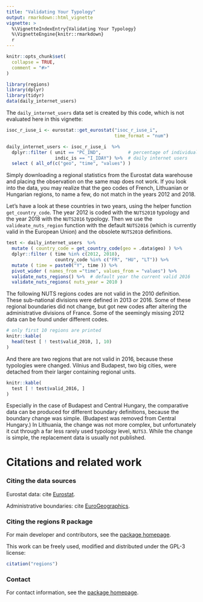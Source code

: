 ```yaml
---
title: "Validating Your Typology"
output: rmarkdown::html_vignette
vignette: >
  %\VignetteIndexEntry{Validating Your Typology}
  %\VignetteEngine{knitr::rmarkdown}
  r
---
```


```r
knitr::opts_chunk$set(
  collapse = TRUE,
  comment = "#>"
)
```

```r
library(regions)
library(dplyr)
library(tidyr)
data(daily_internet_users)
```

The `daily_internet_users` data set is created by this code, which is not evaluated here in this vignette: 

```r
isoc_r_iuse_i <- eurostat::get_eurostat("isoc_r_iuse_i",
                                        time_format = "num") 

daily_internet_users <- isoc_r_iuse_i  %>%
  dplyr::filter ( unit == "PC_IND",          # percentage of individuals
                  indic_is == "I_IDAY") %>%  # daily internet users
  select ( all_of(c("geo", "time", "values") )
```

Simply downloading a regional statistics from the Eurostat data warehouse and placing the observation on the same map does not work.  If you look into the data, you may realize that the geo codes of French, Lithuanian or Hungarian regions, to name a few, do not match in the years 2012 and 2018. 

Let's have a look at these countries in two years, using the helper function `get_country_code`.  The year 2012 is coded with the `NUTS2010` typology and the year 2018 with the `NUTS2016` typology. Then we use the 
`valideate_nuts_region` function with the default `NUTS2016` (which is currently valid in the European Union) and the obsolete `NUTS2010` definitions. 

```r
test <- daily_internet_users  %>% 
  mutate ( country_code = get_country_code(geo = .data$geo) ) %>%
  dplyr::filter ( time %in% c(2012, 2018),
                  country_code %in% c("FR", "HU", "LT")) %>%
  mutate ( time = paste0("Y", time )) %>%
  pivot_wider ( names_from ="time", values_from = "values") %>%
  validate_nuts_regions() %>%  # default year the current valid 2016
  validate_nuts_regions( nuts_year = 2010 )
```

The following NUTS regions codes are not valid in the 2010 definition. These sub-national divisions were defined in 2013 or 2016. Some of these regional boundaries did not change, but got new codes after altering the administrative divisions of France. Some of the seemingly missing 2012 data can be found under different codes.

```r
# only first 10 regions are printed
knitr::kable( 
  head(test [ ! test$valid_2010, ], 10)
)
```

And there are two regions that are not valid in 2016, because these typologies were changed. Vilnius and Budapest, two big cities, were detached from their larger containing regional units. 

```r
knitr::kable(
  test [ ! test$valid_2016, ]
)
```

Especially in the case of Budapest and Central Hungary, the comparative data can be produced for different boundary definitions, because the boundary change was simple.  (Budapest was removed from Central Hungary.) In Lithuania, the change was not more complex, but unfortunately it cut through a far less rarely used typology level, `NUTS3`. While the change is simple, the replacement data is usually not published. 

# Citations and related work

### Citing the data sources

Eurostat data: cite [Eurostat](http://ec.europa.eu/eurostat/).

Administrative boundaries: cite [EuroGeographics](https://ec.europa.eu/eurostat/web/gisco/geodata/reference-data/administrative-units-statistical-units).

### Citing the regions R package

For main developer and contributors, see the [package homepage](https://regions.dataobservatory.eu/).

This work can be freely used, modified and distributed under the
GPL-3 license:

```r
citation("regions")
```

### Contact

For contact information, see the [package homepage](https://regions.dataobservatory.eu/).
